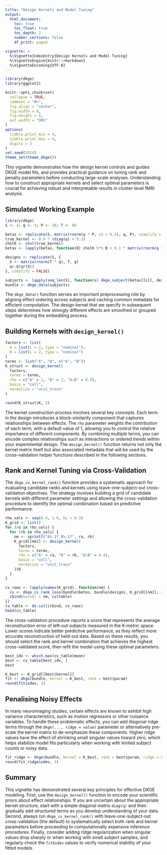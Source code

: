 ```yaml
---
title: "Design Kernels and Model Tuning"
output:
  html_document:
    toc: true
    toc_float: true
    toc_depth: 2
    number_sections: false
    df_print: paged

vignette: >
  %\VignetteIndexEntry{Design Kernels and Model Tuning}
  %\VignetteEngine{knitr::rmarkdown}
  %\VignetteEncoding{UTF-8}
---
```


```r
library(dkge)
library(ggplot2)

knitr::opts_chunk$set(
  collapse = TRUE,
  comment = "#>",
  fig.align = "center",
  fig.width = 6,
  fig.height = 4,
  out.width = "90%"
)
options(
  tibble.print_min = 4,
  tibble.print_max = 4,
  digits = 3
)
set.seed(2024)
theme_set(theme_dkge())
```


This vignette demonstrates how the design kernel controls and guides DKGE model fits, and provides practical guidance on tuning rank and penalty parameters before conducting large-scale analyses. Understanding how to construct appropriate kernels and select optimal parameters is crucial for achieving robust and interpretable results in cluster-level fMRI analysis.

## Simulated Working Example

```r
library(dkge)
S <- 4; q <- 4; P <- 30; T <- 80

betas <- replicate(S, matrix(rnorm(q * P, sd = 0.5), q, P), simplify = FALSE)
true_kernel <- 0.9 * (diag(q) + 0.3)
cholK <- chol(true_kernel)
betas <- lapply(betas, function(B) cholK %*% B + 0.1 * matrix(rnorm(q * P), q, P))

designs <- replicate(S, {
  X <- matrix(rnorm(T * q), T, q)
  qr.Q(qr(X))
}, simplify = FALSE)

subjects <- lapply(seq_len(S), function(s) dkge_subject(betas[[s]], designs[[s]], id = paste0("sub", s)))
bundle <- dkge_data(subjects)
```

The `dkge_data()` function serves an important preprocessing role by aligning effect ordering across subjects and caching common metadata for efficient computation. The design kernel that we specify in subsequent steps determines how strongly different effects are smoothed or grouped together during the embedding process.

## Building Kernels with `design_kernel()`

```r
factors <- list(
  A = list(L = 2, type = "nominal"),
  B = list(L = 2, type = "nominal")
)
terms <- list("A", "B", c("A", "B"))
K_struct <- design_kernel(
  factors,
  terms = terms,
  rho = c("A" = 1, "B" = 1, "A:B" = 0.4),
  basis = "cell",
  normalize = "unit_trace"
)

round(K_struct$K, 2)
```

The kernel construction process involves several key concepts. Each term in the design introduces a block-similarity component that captures relationships between effects. The `rho` parameter weights the contribution of each term, with a default value of 1, allowing you to control the relative importance of different components. By combining multiple terms, you can encode complex relationships such as interactions or ordered trends within your experimental design. The `design_kernel()` function returns not only the kernel matrix itself but also associated metadata that will be used by the cross-validation helper functions described in the following sections.

## Rank and Kernel Tuning via Cross-Validation

The `dkge_cv_kernel_rank()` function provides a systematic approach for evaluating candidate ranks and kernels using leave-one-subject-out cross-validation objectives. The strategy involves building a grid of candidate kernels with different parameter settings and allowing the cross-validation procedure to identify the optimal combination based on predictive performance.

```r
rho_vals <- seq(0.4, 1.0, by = 0.3)
K_grid <- list()
for (ra in rho_vals) {
  for (rb in rho_vals) {
    nm <- sprintf("A%.1f_B%.1f", ra, rb)
    K_grid[[nm]] <- design_kernel(
      factors,
      terms = terms,
      rho = c("A" = ra, "B" = rb, "A:B" = 0.4),
      basis = "cell",
      normalize = "unit_trace"
    )$K
  }
}

cv_rows <- lapply(names(K_grid), function(nm) {
  cv <- dkge_cv_rank_loso(bundle$betas, bundle$designs, K_grid[[nm]], ranks = 1:3)
  cbind(kernel = nm, cv$table)
})
cv_table <- do.call(rbind, cv_rows)
head(cv_table)
```

The cross-validation procedure reports a score that represents the average reconstruction error of left-out subjects measured in the K-metric space. Lower scores indicate better predictive performance, as they reflect more accurate reconstruction of held-out data. Based on these results, you should select the rank and kernel combination that achieves the highest cross-validated score, then refit the model using these optimal parameters.

```r
best_idx <- which.max(cv_table$mean)
best <- cv_table[best_idx, ]
best

K_best <- K_grid[[best$kernel]]
fit <- dkge(bundle, kernel = K_best, rank = best$param)
round(fit$sdev, 3)
```

## Penalising Noisy Effects

In many neuroimaging studies, certain effects are known to exhibit high variance characteristics, such as motion regressors or other nuisance variables. To handle these problematic effects, you can add diagonal ridge terms through the `dkge(..., ridge = value)` parameter or alternatively pre-scale the kernel matrix to de-emphasize these components. Higher ridge values have the effect of shrinking small singular values toward zero, which helps stabilize model fits particularly when working with limited subject counts or noisy data.

```r
fit_ridge <- dkge(bundle, kernel = K_best, rank = best$param, ridge = 0.2)
round(fit_ridge$sdev, 3)
```

## Summary

This vignette has demonstrated several key principles for effective DKGE modeling. First, use the `design_kernel()` function to encode your scientific priors about effect relationships. If you are uncertain about the appropriate kernel structure, start with a simple diagonal matrix `diag(q)` and then gradually add structured terms as you develop understanding of your data. Second, always run `dkge_cv_kernel_rank()` with leave-one-subject-out cross-validation (the default) to systematically select both rank and kernel parameters before proceeding to computationally expensive inference procedures. Finally, consider adding ridge regularization when singular values drop sharply or when working with small subject samples, and regularly check the `fit$sdev` values to verify numerical stability of your fitted models.
